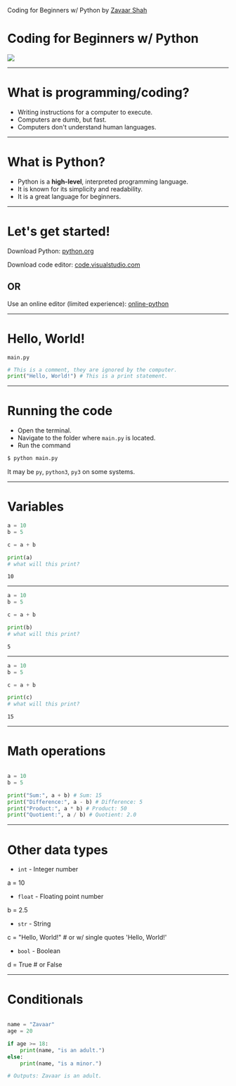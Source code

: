 


<Footer>

Coding for Beginners w/ Python by [Zavaar Shah](https://github.com/thatziv)

</Footer>


<Split>

# Coding for Beginners w/ Python

![](https://upload.wikimedia.org/wikipedia/commons/thumb/c/c3/Python-logo-notext.svg/1869px-Python-logo-notext.svg.png)

</Split>

---

# What is programming/coding?

- Writing instructions for a computer to execute.
- Computers are dumb, but fast.
- Computers don't understand human languages.

---

# What is Python?

- Python is a **high-level**, interpreted programming language.
- It is known for its simplicity and readability.
- It is a great language for beginners.

---

# Let's get started!

Download Python: [python.org](https://www.python.org/downloads/)

Download code editor: [code.visualstudio.com](https://code.visualstudio.com/)

## OR

Use an online editor (limited experience): [online-python](https://www.online-python.com/) 

---

# Hello, World!

`main.py`

```python
# This is a comment, they are ignored by the computer.
print("Hello, World!") # This is a print statement.
```

---

# Running the code

- Open the terminal.
- Navigate to the folder where  `main.py`  is located.
- Run the command 

```sh
$ python main.py
```

<Quote>

It may be `py`, `python3`, `py3` on some systems.

</Quote>

---

# Variables

<Steps>

```python
a = 10
b = 5

c = a + b

print(a)
# what will this print?
```

`10`

</Steps>

---

<Steps>

```python
a = 10
b = 5

c = a + b

print(b)
# what will this print?
```

`5`

</Steps>

---

<Steps>

```python
a = 10
b = 5

c = a + b

print(c)
# what will this print?
```

`15`

</Steps>

---

# Math operations

```python

a = 10
b = 5

print("Sum:", a + b) # Sum: 15
print("Difference:", a - b) # Difference: 5
print("Product:", a * b) # Product: 50
print("Quotient:", a / b) # Quotient: 2.0

```

---

# Other data types

- `int` - Integer number
<Quote>
a = 10
</Quote>

- `float` - Floating point number
<Quote>
b = 2.5
</Quote>

- `str` - String
<Quote>
c = "Hello, World!" 
# or w/ single quotes 'Hello, World!'
</Quote>

- `bool` - Boolean
<Quote>
d = True
# or False
</Quote>

---

# Conditionals

```python

name = "Zavaar"
age = 20

if age >= 18:
    print(name, "is an adult.")
else:
    print(name, "is a minor.")

# Outputs: Zavaar is an adult.

```




